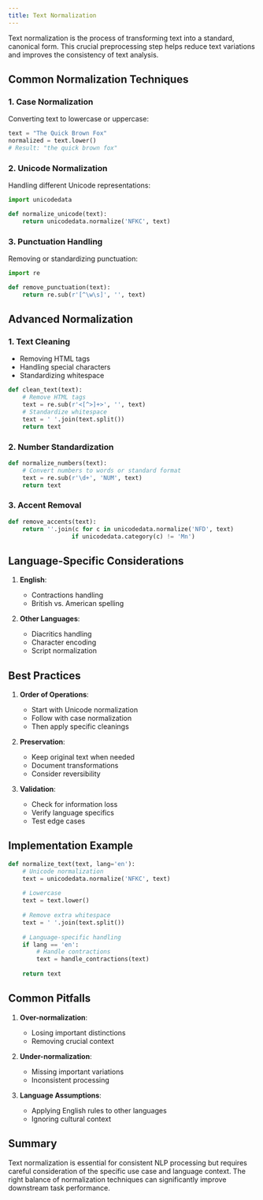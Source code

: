 ```yaml
---
title: Text Normalization
---
```


Text normalization is the process of transforming text into a standard, canonical form. This crucial preprocessing step helps reduce text variations and improves the consistency of text analysis.

## Common Normalization Techniques

### 1. Case Normalization
Converting text to lowercase or uppercase:
```python
text = "The Quick Brown Fox"
normalized = text.lower()
# Result: "the quick brown fox"
```

### 2. Unicode Normalization
Handling different Unicode representations:
```python
import unicodedata

def normalize_unicode(text):
    return unicodedata.normalize('NFKC', text)
```

### 3. Punctuation Handling
Removing or standardizing punctuation:
```python
import re

def remove_punctuation(text):
    return re.sub(r'[^\w\s]', '', text)
```

## Advanced Normalization

### 1. Text Cleaning
- Removing HTML tags
- Handling special characters
- Standardizing whitespace

```python
def clean_text(text):
    # Remove HTML tags
    text = re.sub(r'<[^>]+>', '', text)
    # Standardize whitespace
    text = ' '.join(text.split())
    return text
```

### 2. Number Standardization
```python
def normalize_numbers(text):
    # Convert numbers to words or standard format
    text = re.sub(r'\d+', 'NUM', text)
    return text
```

### 3. Accent Removal
```python
def remove_accents(text):
    return ''.join(c for c in unicodedata.normalize('NFD', text)
                  if unicodedata.category(c) != 'Mn')
```

## Language-Specific Considerations

1. **English**:
   - Contractions handling
   - British vs. American spelling

2. **Other Languages**:
   - Diacritics handling
   - Character encoding
   - Script normalization

## Best Practices

1. **Order of Operations**:
   - Start with Unicode normalization
   - Follow with case normalization
   - Then apply specific cleanings

2. **Preservation**:
   - Keep original text when needed
   - Document transformations
   - Consider reversibility

3. **Validation**:
   - Check for information loss
   - Verify language specifics
   - Test edge cases

## Implementation Example

```python
def normalize_text(text, lang='en'):
    # Unicode normalization
    text = unicodedata.normalize('NFKC', text)
    
    # Lowercase
    text = text.lower()
    
    # Remove extra whitespace
    text = ' '.join(text.split())
    
    # Language-specific handling
    if lang == 'en':
        # Handle contractions
        text = handle_contractions(text)
    
    return text
```

## Common Pitfalls

1. **Over-normalization**:
   - Losing important distinctions
   - Removing crucial context

2. **Under-normalization**:
   - Missing important variations
   - Inconsistent processing

3. **Language Assumptions**:
   - Applying English rules to other languages
   - Ignoring cultural context

## Summary

Text normalization is essential for consistent NLP processing but requires careful consideration of the specific use case and language context. The right balance of normalization techniques can significantly improve downstream task performance. 